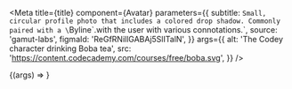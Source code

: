 
<Meta
  title={title}
  component={Avatar}
  parameters={{
    subtitle: `Small, circular profile photo that includes a colored drop shadow.
Commonly paired with a \`Byline\`.with the user with various connotations.`,
    source: 'gamut-labs',
    figmaId: 'ReGfRNillGABAj5SlITalN',
  }}
  args={{
    alt: 'The Codey character drinking Boba tea',
    src: 'https://content.codecademy.com/courses/free/boba.svg',
  }}
/>

<Canvas withSource="open">
  <Story name="Avatar">{(args) => <Avatar {...args} />}</Story>
</Canvas>

<PropsTable story="Avatar" />
